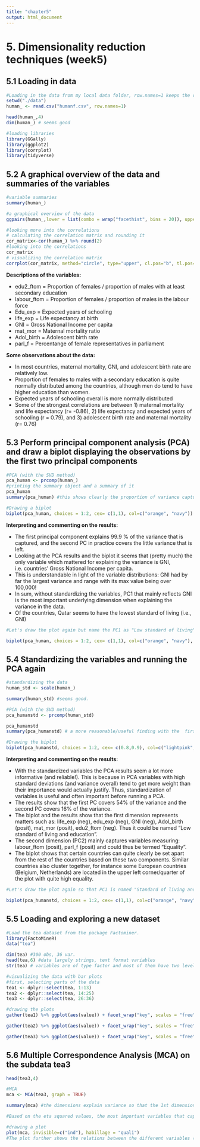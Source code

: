```yaml
---
title: "chapter5"
output: html_document
---
```


# 5. Dimensionality reduction techniques (week5)

## 5.1 Loading in data

```r

#Loading in the data from my local data folder, row.names=1 keeps the country names as row names.
setwd("./data")
human_ <- read.csv("humanf.csv", row.names=1)

head(human_,4)
dim(human_) # seems good

#loading libraries
library(GGally)
library(ggplot2)
library(corrplot)
library(tidyverse)

```

## 5.2 A graphical overview of the data and summaries of the variables
```r
#variable summaries
summary(human_)

#a graphical overview of the data
ggpairs(human_,lower = list(combo = wrap("facethist", bins = 20)), upper = list(continuous = wrap("cor", size = 3)))

#looking more into the correlations
# calculating the correlation matrix and rounding it
cor_matrix<-cor(human_) %>% round(2)
#looking into the correlations
cor_matrix
# visualizing the correlation matrix
corrplot(cor_matrix, method="circle", type="upper", cl.pos="b", tl.pos="d",tl.cex=0.6)


```

**Descriptions of the variables:**

* edu2_ftom = Proportion of females / proportion of males with at least secondary education
* labour_ftom = Proportion of females / proportion of males in the labour force
* Edu_exp = Expected years of schooling 
* life_exp = Life expectancy at birth
* GNI = Gross National Income per capita
* mat_mor = Maternal mortality ratio
* Adol_birth = Adolescent birth rate
* parl_f = Percentange of female representatives in parliament

**Some observations about the data:**

* In most countries, maternal mortality, GNI, and adolescent birth rate are relatively low.
* Proportion of females to males with a secondary education is quite normally distributed among the countries, although men do tend to have higher education than women.
* Expected years of schooling overall is more normally distributed
* Some of the strongest correlations are between 1) maternal mortality and life expectancy (r= -0.86), 2) life expectancy and expected years of schooling (r = 0.79), and 3) adolescent birth rate and maternal mortality (r= 0.76)


## 5.3 Perform principal component analysis (PCA) and draw a biplot displaying the observations by the first two principal components

```r
#PCA (with the SVD method)
pca_human <- prcomp(human_)
#printing the summary object and a summary of it
pca_human
summary(pca_human) #this shows clearly the proportion of variance captured by each component. The first PC explains 99.9 % of the variance that is captured. It also shows the standard deviations.

#Drawing a biplot
biplot(pca_human, choices = 1:2, cex= c(1,1), col=c("orange", "navy"))

```

**Interpreting and commenting on the results:**

* The first principal component explains 99.9 % of the variance that is captured, and the second PC in practice covers the little variance that is left. 
* Looking at the PCA results and the biplot it seems that (pretty much) the only variable which mattered for explaining the variance is GNI, i.e. countries' Gross National Income per capita. 
* This is understandable in light of the variable distributions: GNI had by far the largest variance and range with its max value being over 100,000!
* In sum, without standardizing the variables, PC1 that mainly reflects GNI is the most important underlying dimension when explaining the variance in the data.
* Of the countries, Qatar seems to have the lowest standard of living (i.e., GNI)

```r
#Let's draw the plot again but name the PC1 as "Low standard of living", see: http://hdr.undp.org/sites/default/files/hdr2015_technical_notes.pdf

biplot(pca_human, choices = 1:2, cex= c(1,1), col=c("orange", "navy"), xlab = "Low standard of living")


```


## 5.4 Standardizing the variables and running the PCA again

```r

#standardizing the data
human_std <- scale(human_)

summary(human_std) #seems good.

#PCA (with the SVD method)
pca_humanstd <- prcomp(human_std)

pca_humanstd
summary(pca_humanstd) # a more reasonable/useful finding with the  first PC explaining 54% of the variance, 2nd PC explaining 16% and third explaining 10% etc.

#Drawing the biplot
biplot(pca_humanstd, choices = 1:2, cex= c(0.8,0.9), col=c("lightpink", "darkblue"))

```

**Interpreting and commenting on the results:**

* With the standardized variables the PCA results seem a lot more informative (and reliable!). This is because in PCA variables with high standard deviations (and variance overall) tend to get more weight than their importance would actually justify. Thus, standardization of variables is useful and often important before running a PCA. 
* The results show that the first PC covers 54% of the variance and the second PC covers 16% of the variance.
* The biplot and the results show that the first dimension represents matters such as: life_exp (neg), edu_exp (neg), GNI (neg), Adol_birth (posit), mat_mor (posit), edu2_ftom (neg). Thus it could be named "Low standard of living and education".
* The second dimension (PC2) mainly captures variables measuring: labour_ftom (posit), parl_f (posit) and could thus be termed "Equality".
* The biplot shows that certain countries can quite clearly be set apart from the rest of the countries based on these two components. Similar countries also cluster together, for instance some European countries (Belgium, Netherlands) are located in the upper left corner/quarter of the plot with quite high equality.

```r
#Let's draw the plot again so that PC1 is named "Standard of living and education" and PC2 is named "Equality".

biplot(pca_humanstd, choices = 1:2, cex= c(1,1), col=c("orange", "navy"), xlab = "Low standard of living and education", ylab= "Equality")


```

## 5.5 Loading and exploring a new dataset

```r
#Load the tea dataset from the package Factominer.
library(FactoMineR)
data("tea")

dim(tea) #300 obs, 36 var. 
head(tea,6) #data largely strings, text format variables
str(tea) # variables are of type factor and most of them have two levels. The data measures matters related to tea consumption.

#visualizing the data with bar plots
#first, selecting parts of the data
tea1 <- dplyr::select(tea, 1:13)
tea2 <- dplyr::select(tea, 14:25)
tea3 <- dplyr::select(tea, 26:36)


```
```r

#drawing the plots 
gather(tea1) %>% ggplot(aes(value)) + facet_wrap("key", scales = "free") + geom_bar () + theme(axis.text.x = element_text(angle = 45, hjust = 1, size = 8))

gather(tea2) %>% ggplot(aes(value)) + facet_wrap("key", scales = "free") + geom_bar () + theme(axis.text.x = element_text(angle = 45, hjust = 1, size = 8))

gather(tea3) %>% ggplot(aes(value)) + facet_wrap("key", scales = "free") + geom_bar () + theme(axis.text.x = element_text(angle = 45, hjust = 1, size = 8))


```



## 5.6 Multiple Correspondence Analysis (MCA) on the subdata tea3

```r
head(tea3,4)

#MCA
mca <- MCA(tea3, graph = TRUE)

summary(mca) #the dimensions explain variance so that the 1st dimension explains 15%, the 2nd 13%, the third and fourth both 11% of variance. Altogether, the MCA produces 11 dimensions.

#Based on the eta squared values, the most important variables that capture the underlying dimensions seem to be: feminine and healthy on the first dimension, exciting and relaxing on the second dimension, and relaxing and sophisticated on the third dimension. Thus people view drinking tea differently and certain views tend to occur together (for instance viewing tea drinking as feminine and healthy). These dimensions also set people apart, characterizing people.

#drawing a plot
plot(mca, invisible=c("ind"), habillage = "quali")
#The plot further shows the relations between the different variables (closer together = more related) as well as between the variables and the dimensions.
```
<br>
<br>
<br>
<br>






